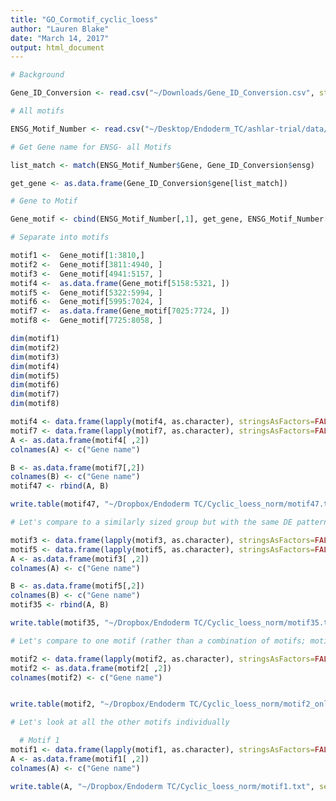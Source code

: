 ```yaml
---
title: "GO_Cormotif_cyclic_loess"
author: "Lauren Blake"
date: "March 14, 2017"
output: html_document
---
```


```r
# Background

Gene_ID_Conversion <- read.csv("~/Downloads/Gene_ID_Conversion.csv", stringsAsFactors = FALSE)

# All motifs

ENSG_Motif_Number <- read.csv("~/Desktop/Endoderm_TC/ashlar-trial/data/ENSG_Motif_Number.csv", stringsAsFactors = FALSE)

# Get Gene name for ENSG- all Motifs 

list_match <- match(ENSG_Motif_Number$Gene, Gene_ID_Conversion$ensg)

get_gene <- as.data.frame(Gene_ID_Conversion$gene[list_match])

# Gene to Motif

Gene_motif <- cbind(ENSG_Motif_Number[,1], get_gene, ENSG_Motif_Number[,2])

# Separate into motifs

motif1 <-  Gene_motif[1:3810,] 
motif2 <-  Gene_motif[3811:4940, ] 
motif3 <-  Gene_motif[4941:5157, ] 
motif4 <-  as.data.frame(Gene_motif[5158:5321, ]) 
motif5 <-  Gene_motif[5322:5994, ]
motif6 <-  Gene_motif[5995:7024, ] 
motif7 <-  as.data.frame(Gene_motif[7025:7724, ])
motif8 <-  Gene_motif[7725:8058, ] 

dim(motif1)
dim(motif2)
dim(motif3)
dim(motif4)
dim(motif5)
dim(motif6)
dim(motif7)
dim(motif8)

motif4 <- data.frame(lapply(motif4, as.character), stringsAsFactors=FALSE)
motif7 <- data.frame(lapply(motif7, as.character), stringsAsFactors=FALSE)
A <- as.data.frame(motif4[ ,2])
colnames(A) <- c("Gene name")

B <- as.data.frame(motif7[,2])
colnames(B) <- c("Gene name")
motif47 <- rbind(A, B)

write.table(motif47, "~/Dropbox/Endoderm TC/Cyclic_loess_norm/motif47.txt", sep="\t",  quote = F, col.names = F, row.names = F)

# Let's compare to a similarly sized group but with the same DE pattern across species (motifs 3 + 5, 890 genes)

motif3 <- data.frame(lapply(motif3, as.character), stringsAsFactors=FALSE)
motif5 <- data.frame(lapply(motif5, as.character), stringsAsFactors=FALSE)
A <- as.data.frame(motif3[ ,2])
colnames(A) <- c("Gene name")

B <- as.data.frame(motif5[,2])
colnames(B) <- c("Gene name")
motif35 <- rbind(A, B)

write.table(motif35, "~/Dropbox/Endoderm TC/Cyclic_loess_norm/motif35.txt", sep="\t",  quote = F, col.names = F, row.names = F)

# Let's compare to one motif (rather than a combination of motifs; motif 2, 1130)

motif2 <- data.frame(lapply(motif2, as.character), stringsAsFactors=FALSE)
motif2 <- as.data.frame(motif2[ ,2])
colnames(motif2) <- c("Gene name")


write.table(motif2, "~/Dropbox/Endoderm TC/Cyclic_loess_norm/motif2_only.txt", sep="\t",  quote = F, col.names = F, row.names = F)

# Let's look at all the other motifs individually

  # Motif 1
motif1 <- data.frame(lapply(motif1, as.character), stringsAsFactors=FALSE)
A <- as.data.frame(motif1[ ,2])
colnames(A) <- c("Gene name")

write.table(A, "~/Dropbox/Endoderm TC/Cyclic_loess_norm/motif1.txt", sep="\t",  quote = F, col.names = F, row.names = F)



```




